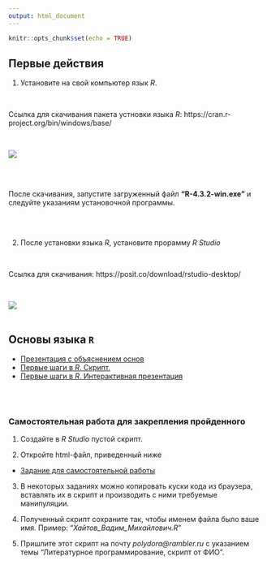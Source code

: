 ```yaml
---
output: html_document
---
```


```r
knitr::opts_chunk$set(echo = TRUE)
```

## Первые действия 

1. Установите на свой компьютер язык *R*. 

<br>

Ссылка для скачивания пакета устновки языка *R*: https://cran.r-project.org/bin/windows/base/

<br>


![](images/Install R 2.png)

<br>
<br>


После скачивания, запустите загруженный файл **"R-4.3.2-win.exe"** и следуйте указаниям установочной программы. 
 

<br>
<br>


2. После установки языка *R*, установите прорамму *R Studio*

<br>

Ссылка для скачивания: https://posit.co/download/rstudio-desktop/

<br>


![](images/Install R 3.png)
<br>
<br>



## Основы языка `R`

- [Презентация с объяснением основ](Introduction_R.pdf)
- [Первые шаги в *R*. Скрипт.](intro to R_student_script.R)
- [Первые шаги в *R*. Интерактивная презентация](01_intro_to_r.html)


<br>
<br>

### Самостоятельная работа для закрепления пройденного


1. Создайте в *R Studio* пустой скрипт. 

2. Откройте html-файл, приведенный ниже

- [Задание для самостоятельной работы](01_intro_to_r_practice.html)

3. В некоторых заданиях можно копировать куски кода из браузера, вставлять их в скрипт и производить с ними требуемые манипуляции.

4. Полученный скрипт сохраните так, чтобы именем файла было ваше имя. Пример: "*Хайтов_Вадим_Михайлович.R*"

5. Пришлите этот скрипт на почту *polydora@rambler.ru* с указанием темы "Литературное программирование, скрипт от ФИО".